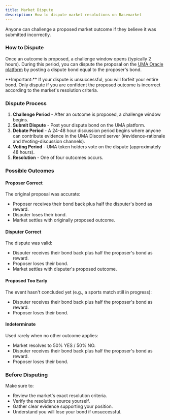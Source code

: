```yaml
---
title: Market Dispute
description: How to dispute market resolutions on Basemarket
---
```


Anyone can challenge a proposed market outcome if they believe it was submitted incorrectly.

### How to Dispute

Once an outcome is proposed, a challenge window opens (typically 2 hours). During this period, you can dispute the proposal on the [UMA Oracle platform](https://oracle.uma.xyz/) by posting a dispute bond equal to the proposer's bond.

<Warning>
  **Important:** If your dispute is unsuccessful, you will forfeit your entire
  bond. Only dispute if you are confident the proposed outcome is incorrect
  according to the market's resolution criteria.
</Warning>

### Dispute Process

1. **Challenge Period** - After an outcome is proposed, a challenge window begins.
2. **Submit Dispute** - Post your dispute bond on the UMA platform.
3. **Debate Period** - A 24-48 hour discussion period begins where anyone can contribute evidence in the UMA Discord server (#evidence-rationale and #voting-discussion channels).
4. **Voting Period** - UMA token holders vote on the dispute (approximately 48 hours).
5. **Resolution** - One of four outcomes occurs.

### Possible Outcomes

#### Proposer Correct

The original proposal was accurate:

- Proposer receives their bond back plus half the disputer's bond as reward.
- Disputer loses their bond.
- Market settles with originally proposed outcome.

#### Disputer Correct

The dispute was valid:

- Disputer receives their bond back plus half the proposer's bond as reward.
- Proposer loses their bond.
- Market settles with disputer's proposed outcome.

#### Proposed Too Early

The event hasn't concluded yet (e.g., a sports match still in progress):

- Disputer receives their bond back plus half the proposer's bond as reward.
- Proposer loses their bond.

#### Indeterminate

Used rarely when no other outcome applies:

- Market resolves to 50% YES / 50% NO.
- Disputer receives their bond back plus half the proposer's bond as reward.
- Proposer loses their bond.

### Before Disputing

Make sure to:

- Review the market's exact resolution criteria.
- Verify the resolution source yourself.
- Gather clear evidence supporting your position.
- Understand you will lose your bond if unsuccessful.

